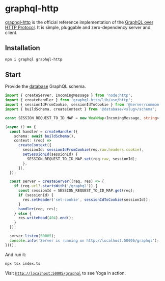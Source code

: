# graphql-http

[graphql-http](https://github.com/graphql/graphql-http) is the official reference implementation of the [GraphQL over HTTP Protocol](https://graphql.github.io/graphql-over-http/). It is simple, pluggable and zero-dependency server and client.

## Installation

```sh
npm i graphql graphql-http
```

## Start

Provide the [database](/database/introduction) GraphQL schema.

```ts filename="examples/server/graphql-http/index.ts"
import { createServer, IncomingMessage } from 'node:http';
import { createHandler } from 'graphql-http/lib/use/http';
import { sessionIdFromCookie, sessionIdToCookie } from '@server/common';
import { buildSchema, createContext } from '@database/<slug>/schema';

const SESSION_REQUEST_TO_ID_MAP = new WeakMap<IncomingMessage, string>();

(async () => {
  const handler = createHandler({
    schema: await buildSchema(),
    context: (req) =>
      createContext({
        sessionId: sessionIdFromCookie(req.raw.headers.cookie),
        setSessionId(sessionId) {
          SESSION_REQUEST_TO_ID_MAP.set(req.raw, sessionId);
        },
      }),
  });

  const server = createServer((req, res) => {
    if (req.url?.startsWith('/graphql')) {
      const sessionId = SESSION_REQUEST_TO_ID_MAP.get(req);
      if (sessionId) {
        res.setHeader('set-cookie', sessionIdToCookie(sessionId));
      }
      handler(req, res);
    } else {
      res.writeHead(404).end();
    }
  });

  server.listen(50005);
  console.info('Server is running on http://localhost:50005/graphql');
})();
```

And run it:

```sh
npx tsx index.ts
```

Visit [`http://localhost:50005/graphql`](http://localhost:50005/graphql) to see Yoga in action.
